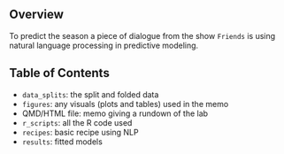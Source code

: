 ## Overview
To predict the season a piece of dialogue from the show `Friends` is using natural language processing in predictive modeling.

## Table of Contents
- `data_splits`: the split and folded data
- `figures`: any visuals (plots and tables) used in the memo
- QMD/HTML file: memo giving a rundown of the lab
- `r_scripts`: all the R code used
- `recipes`: basic recipe using NLP
- `results`: fitted models